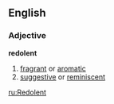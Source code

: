 ==English==
===Adjective===
'''redolent'''
#[[fragrant]] or [[aromatic]]
#[[suggestive]] or [[reminiscent]]

[[ru:Redolent]]